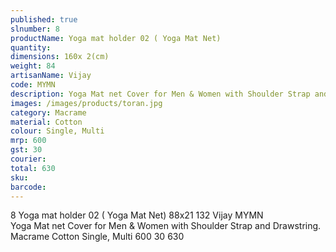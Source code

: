 ---
published: true
slnumber: 8
productName: Yoga mat holder 02 ( Yoga Mat Net)	
quantity:
dimensions: 160x 2(cm)	
weight: 84
artisanName: Vijay
code: MYMN
description: Yoga Mat net Cover for Men & Women with Shoulder Strap and Drawstring.
images: /images/products/toran.jpg
category: Macrame
material: Cotton
colour: Single, Multi
mrp: 600
gst: 30
courier:	
total: 630
sku:
barcode:
---
8	Yoga mat holder 02 ( Yoga Mat Net)		88x21	132	Vijay	MYMN	
Yoga Mat net Cover for Men & Women with Shoulder Strap and Drawstring.		Macrame	Cotton	Single, Multi	600	30		630												
